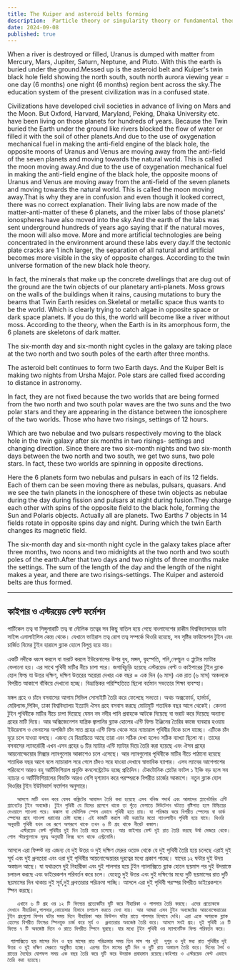 ```yaml
---
title: The Kuiper and asteroid belts forming
description:  Particle theory or singularity theory or fundamental theory has all been rejected from the data science analysis center of Rakim University of Bangladesh. Whereas the virus theory has been theorized about the disease theory, all creation vanishes into a black hole after losing its foundation twin and charged beam twin.
date: 2024-09-08
published: true
---
```


When a river is destroyed or filled, Uranus is dumped with matter from Mercury, Mars, Jupiter, Saturn, Neptune, and Pluto. With this the earth is buried under the ground.Messed up is the asteroid belt and Kuiper's twin black hole field showing the north south, south north aurora viewing year = one day (6 months) one night (6 months) region bent across the sky.The education system of the present civilization was in a confused state.

Civilizations have developed civil societies in advance of living on Mars and the Moon. But Oxford, Harvard, Maryland, Peking, Dhaka University etc. have been living on those planets for hundreds of years. Because the Twin buried the Earth under the ground like rivers blocked the flow of water or filled it with the soil of other planets.And due to the use of oxygenation mechanical fuel in making the anti-field engine of the black hole, the opposite moons of Uranus and Venus are moving away from the anti-field of the seven planets and moving towards the natural world. This is called the moon moving away.And due to the use of oxygenation mechanical fuel in making the anti-field engine of the black hole, the opposite moons of Uranus and Venus are moving away from the anti-field of the seven planets and moving towards the natural world. This is called the moon moving away.That is why they are in confusion and even though it looked correct, there was no correct explanation.  Their living labs are now made of the matter-anti-matter of these 6 planets, and the mixer labs of those planets' ionospheres have also moved into the sky.And the earth of the labs was sent underground hundreds of years ago saying that if the natural moves, the moon will also move. More and more artificial technologies are being concentrated in the environment around these labs every day.If the tectonic plate cracks are 1 inch larger, the separation of all natural and artificial becomes more visible in the sky of opposite charges. According to the twin universe formation of the new black hole theory.

In fact, the minerals that make up the concrete dwellings that are dug out of the ground are the twin objects of our planetary anti-planets. Moss grows on the walls of the buildings when it rains, causing mutations to bury the beams that Twin Earth resides on.Skeletal or metallic space thus wants to be the world. Which is clearly trying to catch algae in opposite space or dark space planets. If you do this, the world will become like a river without moss. According to the theory, when the Earth is in its amorphous form, the 6 planets are skeletons of dark matter.

The six-month day and six-month night cycles in the galaxy are taking place at the two north and two south poles of the earth after three months.

The asteroid belt continues to form two Earth days. And the Kuiper Belt is making two nights from Ursha Major. Pole stars are called fixed according to distance in astronomy.

In fact, they are not fixed because the two worlds that are being formed from the two north and two south polar waves are the two suns and the two polar stars and they are appearing in the distance between the ionosphere of the two worlds. Those who have two risings,  settings of 12 hours.

Which are two nebulae and two pulsars respectively moving to the black hole in the twin galaxy after six months in two risings- settings and changing direction. Since there are two six-month nights and two six-month days between the two north and two south, we get two suns, two pole stars. In fact, these two worlds are spinning in opposite directions.

Here the 6 planets form two nebulas and pulsars in each of its 12 fields. Each of them can be seen moving there as nebulas, pulsars, quasars. And we see the twin planets in the ionosphere of these twin objects as nebulae during the day during fission and pulsars at night during fusion.They charge each other with spins of the opposite field to the black hole, forming the Sun and Polaris objects. Actually all are planets. Two Earths 7 objects in 14 fields rotate in opposite spins day and night. During which the twin Earth changes its magnetic field.

The six-month day and six-month night cycle in the galaxy takes place after three months, two noons and two midnights at the two north and two south poles of the earth.After that two days and two nights of three months make the settings. The sum of the length of the day and the length of the night makes a year, and there are two risings-settings. The Kuiper and asteroid belts are thus formed.

---

##   কাইপার ও এস্টরয়েড বেল্ট ফর্মেশন 

 পার্টিকেল তত্ব বা সিঙ্গুলারাটি তত্ব বা মৌলিক তত্বের সব কিছু বাতিল হয়ে গেছে বাংলাদেশের রাকীম বিশ্ববিদ্যালয়ের ডাটা সাইন্স এনালাইসিস কেন্দ্র থেকে। যেখানে ভাইরাস তত্ব রোগ তত্ব সম্পর্কে থিওরি হয়েছে, সব সৃষ্টির ফাউন্ডেশন টুইন এবং চার্জিত বিমের টুইন হারালে ব্ল‍্যাক হোলে বিলুপ্ত হয়ে যায়।

একটি নদীকে ধ্বংস করলে বা ভরাট করলে ইউরেনাসের উপর বুধ, মঙ্গল, বৃহস্পতি, শনি,ন‍েপচুন ও প্লুটোর  ম‍্যাটার ফেলানো হয়। এর সাথে পৃথিবী মাটির নীচে চাপা পরে।
জগাখিচুড়ি হয়েছে এস্টরয়েড বেল্ট ও কাইপারের টুইন ব্ল‍্যাক হোল ফিল্ড যা উত্তর দক্ষিণ, দক্ষিণ উত্তরের অরোরা দেখার এক বছর = এক দিন (৬ মাস) এক রাত (৬ মাস) অঞ্চলকে বিপরীত আকাশে বাঁকিয়ে দেখানো হচ্ছে।
বিভ্রান্তিকর পরিস্হিতিতে ছিলো বর্তমান সভ‍্যতার শিক্ষা ব‍্যবস্হা।

মঙ্গল গ্রহে ও চাঁদে বসবাসের আগাম সিভিল সোসাইটি তৈরি করে ফেলেছে সভ‍‍্যতা। অথচ অক্সফোর্ড, হার্ভার্ড, মেরিল‍্যান্ড,পিকিং, ঢাকা বিশ্ববিদ্যালয় ইত‍্যাদি ঐসব গ্রহে বসবাস করছে মোটামুটি শতাধিক বছর আগে থেকেই। কেননা টুইন পৃথিবীকে মাটির নীচে চাপা দিয়েছে যেমন নদ নদীর পানি প্রবাহকে আটকে দিয়েছে বা ভরাট করে দিয়েছে অন‍্যান‍্য গ্রহের মাটি দিয়ে।
আর অক্সিজেনেশন যান্ত্রিক জ্বালানির ব্ল‍্যাক হোলের এন্টি ফিল্ড ইঞ্জিনের তৈরির কাজে ব‍্যবহার হওয়ায় ইউরেনাস ও ভেনাসের অপজিট চাঁদ সাত গ্রহের এন্টি ফিল্ড থেকে সরে ন‍্যাচারাল পৃথিবীর দিকে চলে যাচ্ছে। এটিকে চাঁদ দূরে চলে যাওয়া বলছে। এজন‍্য যে বিভ্রান্তিতে আছে তারা এবং সঠিক দেখা হলেও সঠিক ব‍্যাখ‍্যা ছিলো না।  তাদের বসবাসের ল‍্যাবরেটরী এখন এসব গ্রহের ৬ টির ম‍্যাটার এন্টি ম‍্যাটার দিয়ে তৈরি করা হয়েছে এবং ঐসব গ্রহের  আয়নোস্ফেয়াের মিক্সার ল‍্যাবগুলোর আকাশেও চলে এসেছে।
আর ল‍্যাবগুলোর পৃথিবীকে মাটির নীচে পাঠানো হয়েছে শতাধিক বছর আগে বলে ন‍্যাচারাল সরে গেলে চাঁদও সরে যাওয়া দেখাবে স্বাভাবিক ব‍্যাপার। এসব ল‍্যাবের আশেপাশের পরিবেশে আরও বহু আর্টিফিশিয়াল প্রযুক্তি কনসেন্ট্রেটেড হচ্ছে প্রতিদিন। টেকটোনিক প্লেটের ফাটল ১ ইঞ্চি বড় হলে সব ন‍্যাচার ও আর্টিফিশিয়ালের বিভক্তি আরও বেশি দৃশ‍্যমান করে পরস্পরকে  বিপরীত চার্জের আকাশে। নতুন ব্ল‍্যাক হোল থিওরির টুইন ইউনিভার্স ফর্মেশন অনুসারে।

       আসলে মাটি খনন করে যেসব কঙ্ক্রিটের আবাসন তৈরি করা হয়েছে এসব খনিজ পদার্থ এবং আমাদের প্ল‍্যানেটারির এন্টি প্ল‍্যানেটের টুইন অবজেক্ট। টুইন পৃথিবী যে বিমের প্রলেপে থাকে তা পুঁতে ফেলাতে মিউটেশন ঘটাতে বৃষ্টিপাত হলে বিল্ডিয়ের দেওয়ালে শ‍্যাওলা পরে। কঙ্কাল বা মেটালিক স্পেস এভাবে পৃথিবী হতে চায়। যা পরিস্কার করে বিপরীত স্পেসের বা ডার্ক স্পেসের গ্রহে শ‍্যাওলা ধরানোর চেষ্টা হচ্ছে। এই কাজটি করলে নদী ভরাটের মতো শ‍্যাওলাহীন পৃথিবী হয়ে যাবে। থিওরি অনুযায়ী পৃথিবী যখন ওর রূপে অপরূপে থাকে তখন ৬ টি গ্রহ থাকে নীরেট কঙ্কাল।
        এস্টরয়েড বেল্ট পৃথিবীর দুই দিন তৈরি করে চলেছে। আর কাইপার বেল্ট দুই রাত তৈরি করছে উর্ষা মেজরে থেকে। পোল স্টারগুলোকে দূরত্ব অনুযায়ী ফিক্স বলে থাকে এস্ট্রনোমি।

আসলে এরা ফিক্স্ট নয় এজন‍্য যে দুই উত্তর ও দুই দক্ষিণ মেরুর ওয়েভ থেকে যে দুই পৃথিবী তৈরি হয়ে চলেছে এরাই দুই সূর্য এবং দুই ধ্রুবতারা এবং ওরা দুই পৃথিবীর আয়নোস্ফেয়ারর দূরত্বের মধ‍্যে প্রকাশ পাচ্ছে। যাদের ১২ ঘন্টার দুই উদয় অস্তাচল আছে।
যা যথাক্রমে দুই নিহারীকা এবং দুই পালসার হয়ে টুইন গ‍্যালাক্সিতে ব্ল‍্যাক হোলে ছয়মাস পর দুই উদয়াস্তে চলাচল করছে এবং ডাইরেকশন পরিবর্তন করে চলে। যেহেতু দুই উত্তর এবং দুই দক্ষিণের মধ‍্যে দুটি ছয়মাসের রাত দুটি ছয়মাসের দিন থাকায় দুই সূর্য,দুই ধ্রুবতারার পরিক্রমা পাচ্ছি। আসলে এরা দুই পৃথিবী পরস্পর বিপরীত ডাইরেকশনে স্পিন করছে।

       এখানে ৬ টি গ্রহ ওর ১২ টি ফিল্ডের প্রত‍্যেকটির দুটি করে নীহারিকা ও পালসার তৈরি করছে। এদের প্রত‍্যেককে সেখানে নীহারিকা,পালসার,কোয়েসার হিসাবে চলাচল করতে দেখা যায়। আর আমরা এসব টুইন অবজেক্টের আয়নোস্ফেয়ারের  টুইন গ্রহগুলো ফিশন ঘটার সময় দিনে নীহারিকা আর ফিউশন ঘটার রাতে পালসার হিসাবে দেখি। এরা একে অপরকে ব্ল‍্যাক হোলের বিপরীত ফিল্ডের স্পিনযুক্ত চার্জ করে সূর্য ও  ধ্রুবতারার অবজেক্ট তৈরি করে। আসলে সবই গ্রহ। দুই পৃথিবী ১৪ টি ফিল্ডে ৭ টি অবজেক্ট দিনে ও রাতে বিপরীত স্পিনে ঘুরছে। যার মধ‍্যে টুইন পৃথিবী ওর ম‍্যাগনেটিক ফিল্ড পরিবর্তন করে।

     গ‍্যালাক্সিতে ছয় মাসের দিন ও ছয় মাসের রাত পরিক্রমার সময় তিন মাস পর দুই  দুপুর ও দুই মধ‍্য রাত পৃথিবীর দুই উত্তর ও দুই দক্ষিণ মেরুতে অনুষ্ঠিত হচ্ছে। এরপর তিন মাসের দুটি দিন ও দুটি রাত অস্তাচল তৈরি করে। দিনের দৈর্ঘ ও রাতের দৈর্ঘ‍্যের যোগফল সময় এক বছর তৈরি করে দুটি করে উদয়াস্ত প্রবাহমান রয়েছে।কাইপার ও এস্টরয়েড বেল্ট এভাবে তৈরি করা হয়েছে।
